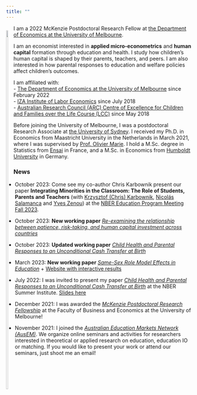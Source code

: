 ```yaml
---
title: ""
---
```



<div style= "float:left; position: relative; top: 0px; margin-right:0px; margin-bottom:0px">
  <img src="files/AdG_ID.png" style="width:50%">
</div>

I am a 2022 McKenzie Postdoctoral Research Fellow at <a href="https://fbe.unimelb.edu.au/economics" target="_blank">the Department of Economics at the University of Melbourne</a>.\ 

I am an economist interested in **applied micro-econometrics** and **human capital** formation through education and health. I study how children’s human capital is shaped by their parents, teachers, and peers. I am also interested in how parental responses to education and welfare policies affect children's outcomes.\


I am affiliated with: \
- <a href="https://fbe.unimelb.edu.au/economics" target="_blank">The Department of Economics at the University of Melbourne</a> since February 2022 \
- <a href="https://www.iza.org/person/26418/alexandra-de-gendre" target="_blank">IZA Institute of Labor Economics</a>  since July 2018 \
- <a href="https://lifecoursecentre.org.au/members/dr-alexandra-de-gendre/" target="_blank">Australian Research Council (ARC) Centre of Excellence for Children and Families over the Life Course (LCC)</a> since May 2018 \


Before joining the University of Melbourne, I was a postdoctoral Research Associate at <a href="https://www.sydney.edu.au/arts/schools/school-of-economics.html" target="_blank">the University of Sydney</a>. I received my Ph.D. in Economics from Maastricht University in the Netherlands in March 2021, where I was supervised by <a href="https://sites.google.com/site/oliviermarie/" target="_blank">Prof. Olivier Marie</a>. I hold a M.Sc. degree in Statistics from <a href="http://ensai.fr/en/" target="_blank">Ensai</a> in France, and a M.Sc. in Economics from <a href="https://www.wiwi.hu-berlin.de/en/mainpage" target="_blank">Humboldt University</a> in Germany.\


### News 

- October 2023: Come see my co-author Chris Karbownik present our paper **Integrating Minorities in the Classroom: The Role of Students, Parents and Teachers** (with <a href="https://sites.google.com/site/kkarbownik/home?authuser=0" target="_blank">Krzysztof (Chris) Karbownik</a>, <a href="https://sites.google.com/view/nsalamanca/home" target="_blank">Nicolás Salamanca</a> and <a href="https://sites.google.com/site/yvesbzenou" target="_blank">Yves Zenou</a>) at the <a href="https://www.nber.org/conferences/economics-education-program-meeting-fall-2023" target="_blank">NBER Education Program Meeting Fall 2023</a>.


- October 2023: **New working paper** <a href="https://adegendre.github.io/papers/deGendre_Feld_Salamanca_Oct2023.pdf" target="_blank">*Re-examining the relationship between patience, risk-taking, and human capital investment across countries*</a>

- October 2023: **Updated working paper** <a href="https://adegendre.github.io/papers/deGendre_Lynch_Meunier_Pilkington_Schurer_Oct2023.pdf" target="_blank">*Child Health and Parental Responses to an Unconditional Cash Transfer at Birth*</a>

- March 2023: **New working paper** <a href="https://adegendre.github.io/papers/deGendre_Feld_Salamanca_Zoelitz_2023.pdf" target="_blank">*Same-Sex Role Model Effects in Education*</a> + <a href="https://www.role-model-effects.com" target="_blank">Website with interactive results</a>

- July 2022: I was invited to present my paper <a href="https://adegendre.github.io/papers/deGendre_Lynch_Meunier_Pilkington_Schurer_2021_IZA_dp14693.pdf" target="_blank">*Child Health and Parental Responses to an Unconditional Cash Transfer at Birth*</a> at the NBER Summer Institute. [Slides here](https://adegendre.github.io/papers/de_Gendre_NBER_SI_2022.pdf)

- December 2021: I was awarded the <span style="text-decoration:underline">*McKenzie Postdoctoral Research Fellowship*</span> at the Faculty of Business and Economics at the University of Melbourne! 

- November 2021: I joined the <a href="https://sites.google.com/view/ausemnetwork/" target="_blank">*Australian Education Markets Network (AusEM)*</a>. We organize online seminars and activities for researchers interested in theoretical or applied research on education, education IO or matching. If you would like to present your work or attend our seminars, just shoot me an email! 


<!--

- September 2021: New working paper available: [Child Health and Parental Responses to an Unconditional Cash Transfer at Birth](https://adegendre.github.io/papers/deGendre_Lynch_Meunier_Pilkington_Schurer_2021_IZA_dp14693.pdf), with <a href="https://www.stefanie-schurer.com" target="_blank">Stefanie Schurer</a>.

- August 2021: New working paper available: [From Subsidies to Loans: The Effects of a National Student Finance Reform on the Choices of Secondary School Students](https://adegendre.github.io/papers/deGendre_Kabatek_2021_IZA_dp14686.pdf), with <a href="https://www.jankabatek.com" target="_blank">Jan Kab&aacute;tek</a>.

- April 2021: I successfully defended my thesis at the University of Maastricht. 

- December 2020: New working paper available: [On the Mechanisms of Ability Peer Effects](http://ftp.iza.org/dp13938.pdf), with <a href="https://sites.google.com/view/nsalamanca/home" target="_blank">Nicol&aacute;s Salamanca</a>.  

-->




<!--
Access a link hosted on Github: <a href="https://adegendre.github.io/files/AdG_CV.pdf">my CV here</a>.

https://findanexpert.unimelb.edu.au/profile/792067-alexandra-de-gendre

I exploit natural experiments, and analyze complex survey data and large-scale administrative records from the Netherlands, Taiwan, Spain, and Australia using applied econometric methods for causal inference. Another theme of my research focuses on empirical issues arising with natural experiments and observational data, such as identifying partial non-compliance to cluster treatment assignment in natural experiments or aggregating estimates across studies.

-->

